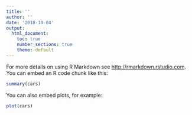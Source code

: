 ```yaml
---
title: ''
author: ''
date: '2018-10-04'
output:
  html_document:
    toc: true
    number_sections: true
    theme: default
---
```


For more details on using R Markdown see <http://rmarkdown.rstudio.com>.
You can embed an R code chunk like this:

```r
summary(cars)
```

You can also embed plots, for example:

```r
plot(cars)
```


